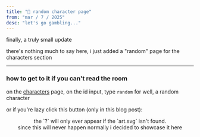 ```yaml
---
title: "🎲 random character page"
from: "mar / 7 / 2025"
desc: "let's go gambling..."
---
```


finally, a truly small update

there's nothing much to say here, i just added a "random" page for the characters section

---

### how to get to it if you can't read the room
on the [characters](/characters/) page, on the id input, type `random` for well, a random character

or if you're lazy click this button (only in this blog post):

<div style="width: fit-content; margin: auto; text-align: center;">
    <div style="width: fit-content; margin: auto;">
        <CharButton character="random" />
    </div>
    the `?` will only ever appear if the `art.svg` isn't found.<br/>
    since this will never happen normally i decided to showcase it here
</div>
